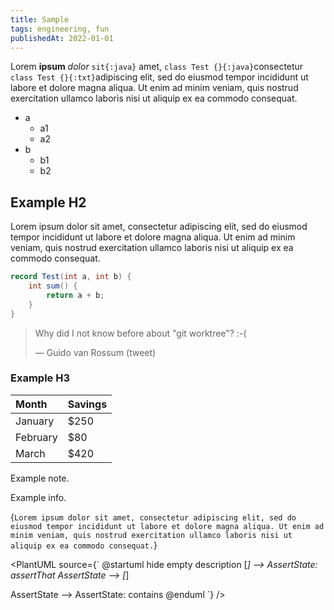 ```yaml
---
title: Sample
tags: engineering, fun
publishedAt: 2022-01-01
---
```


Lorem **ipsum** _dolor_ `sit{:java}` amet, `class Test {}{:java}`consectetur `class Test {}{:txt}`adipiscing elit, sed do eiusmod tempor incididunt ut labore et dolore magna aliqua. Ut enim ad minim veniam, quis nostrud exercitation ullamco laboris nisi ut aliquip ex ea commodo consequat.

- a
    - a1
    - a2
- b
    - b1
    - b2

## Example H2

Lorem ipsum dolor sit amet, consectetur adipiscing elit, sed do eiusmod tempor incididunt ut labore et dolore magna aliqua. Ut enim ad minim veniam, quis nostrud exercitation ullamco laboris nisi ut aliquip ex ea commodo consequat.

```java
record Test(int a, int b) {
    int sum() {
        return a + b;
    }
}
```

> Why did I not know before about "git worktree"? :-(
>
> — Guido van Rossum (tweet)

### Example H3

| Month    | Savings |
| :------- | :------ |
| January  | $250    |
| February | $80     |
| March    | $420    |

<Note>Example note.</Note>

<Info title="Example title">Example info.</Info>

<Warning>{`
Lorem ipsum dolor sit amet, consectetur adipiscing elit, sed do eiusmod
    tempor incididunt ut labore et dolore magna aliqua. Ut enim ad minim veniam,
    quis nostrud exercitation ullamco laboris nisi ut aliquip ex ea commodo
    consequat.
`}</Warning>

<PlantUML source={`
@startuml
hide empty description
[*] --> AssertState: assertThat
AssertState --> [*]

AssertState --> AssertState: contains
@enduml
`} />
